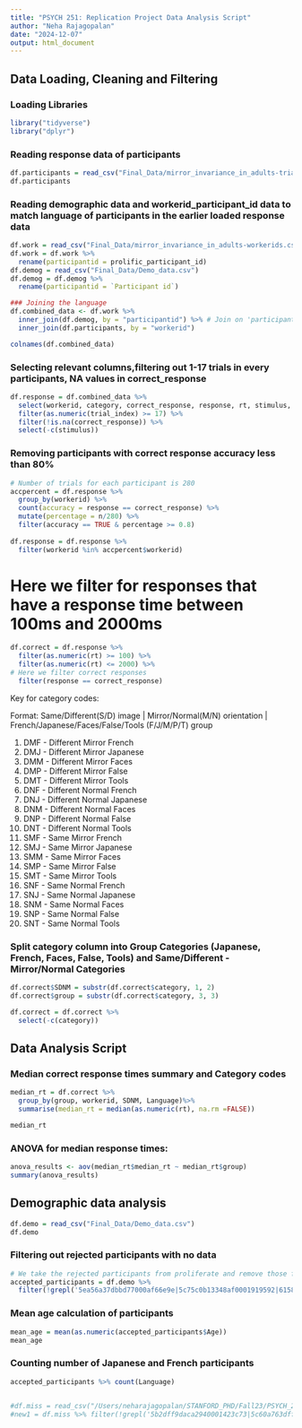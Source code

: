 ```yaml
---
title: "PSYCH 251: Replication Project Data Analysis Script"
author: "Neha Rajagopalan"
date: "2024-12-07"
output: html_document
---
```


## Data Loading, Cleaning and Filtering

### Loading Libraries

```r
library("tidyverse")
library("dplyr")
```
### Reading response data of participants

```r
df.participants = read_csv("Final_Data/mirror_invariance_in_adults-trials.csv") 
df.participants
```

### Reading demographic data and workerid_participant_id data to match language of participants in the earlier loaded response data

```r
df.work = read_csv("Final_Data/mirror_invariance_in_adults-workerids.csv") 
df.work = df.work %>% 
  rename(participantid = prolific_participant_id)
df.demog = read_csv("Final_Data/Demo_data.csv")
df.demog = df.demog %>%
  rename(participantid = `Participant id`)
```

```r
### Joining the language 
df.combined_data <- df.work %>%
  inner_join(df.demog, by = "participantid") %>% # Join on 'participantid'
  inner_join(df.participants, by = "workerid")    

```


```r
colnames(df.combined_data)
```

### Selecting relevant columns,filtering out 1-17 trials in every participants, NA values in correct_response 
```r
df.response = df.combined_data %>%
  select(workerid, category, correct_response, response, rt, stimulus, trial_index, task, Language) %>%
  filter(as.numeric(trial_index) >= 17) %>%
  filter(!is.na(correct_response)) %>%
  select(-c(stimulus))
```

### Removing participants with correct response accuracy less than 80%
```r
# Number of trials for each participant is 280
accpercent = df.response %>% 
  group_by(workerid) %>%
  count(accuracy = response == correct_response) %>%
  mutate(percentage = n/280) %>%
  filter(accuracy == TRUE & percentage >= 0.8)
  
df.response = df.response %>% 
  filter(workerid %in% accpercent$workerid)

```




# Here we filter for responses that have a response time between 100ms and 2000ms
```r
df.correct = df.response %>%
  filter(as.numeric(rt) >= 100) %>%
  filter(as.numeric(rt) <= 2000) %>%
# Here we filter correct responses
  filter(response == correct_response) 

```
Key for category codes:

Format: Same/Different(S/D) image | Mirror/Normal(M/N) orientation | French/Japanese/Faces/False/Tools (F/J/M/P/T) group

1. DMF - Different Mirror French
2. DMJ - Different Mirror Japanese
3. DMM - Different Mirror Faces
4. DMP - Different Mirror False
5. DMT - Different Mirror Tools
6. DNF - Different Normal French
7. DNJ - Different Normal Japanese
8. DNM - Different Normal Faces
9. DNP - Different Normal False
10. DNT - Different Normal Tools
11. SMF - Same Mirror French
12. SMJ - Same Mirror Japanese
13. SMM - Same Mirror Faces
14. SMP - Same Mirror False
15. SMT - Same Mirror Tools
16. SNF - Same Normal French
17. SNJ - Same Normal Japanese
18. SNM - Same Normal Faces
19. SNP - Same Normal False
20. SNT - Same Normal Tools


### Split category column into Group Categories (Japanese, French, Faces, False, Tools) and Same/Different - Mirror/Normal Categories
```r
df.correct$SDNM = substr(df.correct$category, 1, 2)
df.correct$group = substr(df.correct$category, 3, 3)

df.correct = df.correct %>%
  select(-c(category))
```

## Data Analysis Script 

### Median correct response times summary and Category codes
```r
median_rt = df.correct %>%
  group_by(group, workerid, SDNM, Language)%>%
  summarise(median_rt = median(as.numeric(rt), na.rm =FALSE))

median_rt
```



### ANOVA for median response times: 

```r
anova_results <- aov(median_rt$median_rt ~ median_rt$group)
summary(anova_results)
```


## Demographic data analysis
```r
df.demo = read_csv("Final_Data/Demo_data.csv")
df.demo
```

### Filtering out rejected participants with no data
```r
# We take the rejected participants from proliferate and remove those from the dataframe
accepted_participants = df.demo %>%
  filter(!grepl('5ea56a37dbbd77000af66e9e|5c75c0b13348af0001919592|615838a2d65d6be56cc96091|66a8f239f705eed353903370|6638475c16075573c250c80e|671a870c66175bebdf56e4b6|5783a5316475d400015a8d18|65c419a59cef6ec7abc3e0d4|66ee10b90dbf66b430e78637|5d617ba9364f9a0019f1dac3|56b3edf12bac74000d89e452|656d2042d97ccb36012973b8|6643f4b1e70df88c267ceb30|5e8e1edf8ee4fe0c495a1eac|613233c42e11150d68da93f9|5aea8ea1a110a00001f7e6a9|66d22ee36b6097325ece6d4c|66e1c61ff5886e70ecfde1a6|61087f79f6d4d19cf7329aaf|66b4266f6dfc31cac3e52102|5f6c2cc435b14b0109346513|66957d30f84305d987b4e31f|602d82b9151d507f7ecebfd0|5a19b5076e1ea9000124f940', `Participant id`))


```

### Mean age calculation of participants
```r
mean_age = mean(as.numeric(accepted_participants$Age))
mean_age
```

### Counting number of Japanese and French participants
```r
accepted_participants %>% count(Language)
  
```





<!-- ###Checking for missing participant -->
```r
#df.miss = read_csv("/Users/neharajagopalan/STANFORD_PHD/Fall23/PSYCH_251/test_data/mirror_invariance_in_adults-workerids.csv")
#new1 = df.miss %>% filter(!grepl('5b2dff9daca2940001423c73|5c60a763dff4b30001aa98ee|5c7dd8e0665aaa001230a6c7|5c81797a5bb27200013c7b1b|5d164f9b1a4be700176367bd|5d9fae684bf6c600144e673b|5e29fd5f2bec3b065e9a729e|5e3b31169c771734a5ac8226|5e440e4f19962228cf949247|5eb7031b5e4ac262cd77c949|5efbce484cee781856fc95ef|5f5c4edce87688224b1048ce|5f61151aead6a006ebe2747b|5f69bca68bd61e01afde8d9b|60707b6c787387f279f4da5c|60914f0c377808b52e7594ce|60ceeec3a0bed4a1e603b8d7|6101151ea206210140711990|61519988b1ae1bd33e03675a|6157684f2013e9ab8cb238e2|651035ad2ada965a5c9c87ab|65366f6aa09a5f7a5f193f61|654e9cd39c85c318df8606da|6553a7fdcb372050cab6035c|655dce890f82eccc49211e80|659f0a8f22928eebdc204d57|65cce024500351e8c8f7ff26|6605c26803e0ed0bb5cdd951|662c45399d952aa04fd2bf4f|66368ac547b8824e50cfa854|665e1c4a3ecc2a4e6ace07f9|66703d4a7436b1c576ba4a8c|66799be9ea1183434ff60ca5|667dd23ef327afa96cf9cfdc|66869ffdfbb0e002547a2c8c|6689608c847a9640d0ff50d7|668caa754fe5c9ee3a6081ec|66bd8d2bf62eeef235e8e984|66c4a3da2faac6abe33860ec|6708351015e39ff2541e5dc4|6716af9803edcbcd7b043151|67186ee913eaa9cba9c2b27b',prolific_participant_id))
```

